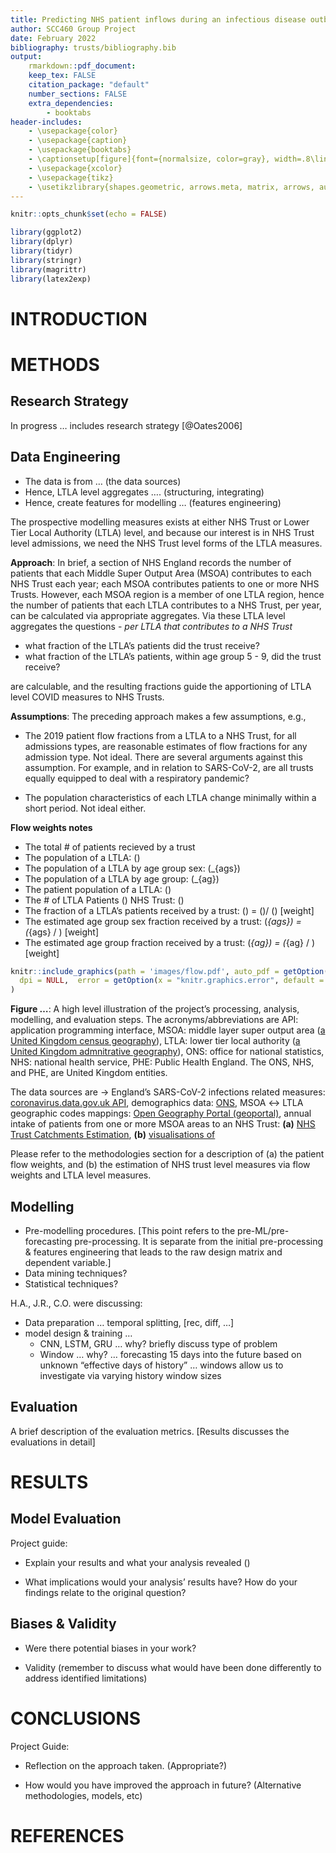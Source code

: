 ```yaml
---
title: Predicting NHS patient inflows during an infectious disease outbreak or pandemic
author: SCC460 Group Project
date: February 2022
bibliography: trusts/bibliography.bib
output:
    rmarkdown::pdf_document:
    keep_tex: FALSE
    citation_package: "default"
    number_sections: FALSE
    extra_dependencies:
        - booktabs
header-includes:
    - \usepackage{color}
    - \usepackage{caption}
    - \usepackage{booktabs}
    - \captionsetup[figure]{font={normalsize, color=gray}, width=.8\linewidth}
    - \usepackage{xcolor}
    - \usepackage{tikz}
    - \usetikzlibrary{shapes.geometric, arrows.meta, matrix, arrows, automata, positioning, shadows, trees}
---
```


<!--- Global Settings --->
```r
knitr::opts_chunk$set(echo = FALSE)
```


<!--- Libraries --->
```r
library(ggplot2)
library(dplyr)
library(tidyr)
library(stringr)
library(magrittr)
library(latex2exp)
```


# INTRODUCTION


\textcolor{blue}{At the end of this section $\rightarrow$ Overview of the project's methodology and findings}

\vspace{35pt}

\pagebreak

# METHODS

## Research Strategy

In progress $\ldots$ includes research strategy [@Oates2006]

\vspace{10pt}

## Data Engineering

* The data is from ... (the data sources)
* Hence, LTLA level aggregates .... (structuring, integrating)
* Hence, create features for modelling ... (features engineering)


The prospective modelling measures exists at either NHS Trust or Lower Tier Local Authority (LTLA) level, and because our interest is in NHS Trust level admissions, we need the NHS Trust level forms of the LTLA measures.

\vspace{10pt}

**Approach**: In brief, a section of NHS England records the number of patients that each Middle Super Output Area (MSOA) contributes to each NHS Trust each year; each MSOA contributes patients to one or more NHS Trusts.  However, each MSOA region is a member of one LTLA region, hence the number of patients that each LTLA contributes to a NHS Trust, per year, can be calculated via appropriate aggregates.  Via these LTLA level aggregates the questions - *per LTLA that contributes to a NHS Trust*

\vspace{5pt}

* what fraction of the LTLA's patients did the trust receive?
* what fraction of the LTLA's patients, within age group 5 - 9, did the trust receive?

\vspace{5pt}

are calculable, and the resulting fractions guide the apportioning of LTLA level COVID measures
to NHS Trusts.

\vspace{10pt}

**Assumptions**: The preceding approach makes a few assumptions, e.g.,

* The 2019 patient flow fractions from a LTLA to a NHS Trust, for all admissions types, are reasonable estimates of flow
fractions for any admission type.  Not ideal.  There are several arguments against this assumption.  For example, and in relation to SARS-CoV-2, are all trusts equally equipped to deal with a respiratory pandemic?

* The population characteristics of each LTLA change minimally within a short period.  Not ideal either.

\vspace{10pt}

**Flow weights notes**

* The total # of patients recieved by a trust
* The population of a LTLA: \(\alpha\)
* The population of a LTLA by age group sex: \(\alpha_{ags}\)
* The population of a LTLA by age group: \(\alpha_{ag}\)
* The patient population of a LTLA: \(\rho\)
* The # of LTLA Patients \(\rightarrow\) NHS Trust: \(\beta\)
* The fraction of a LTLA's patients received by a trust:  \(\lambda\) =  \(\beta\)/ \(\rho\)  [weight]
* The estimated age group sex fraction received by a trust: \(\lambda_{ags}\) = \(\lambda\alpha_{ags} / \alpha\) [weight]
* The estimated age group fraction received by a trust: \(\lambda_{ag}\) = \(\lambda\alpha_{ag} / \alpha\) [weight]


\vspace{10pt}

```r
knitr::include_graphics(path = 'images/flow.pdf', auto_pdf = getOption(x = "knitr.graphics.auto_pdf", default = TRUE),
  dpi = NULL,  error = getOption(x = "knitr.graphics.error", default = TRUE)
)
```

\footnotesize

**Figure ...**: A high level illustration of the project's processing, analysis, modelling, and evaluation steps. The acronyms/abbreviations are
API: application programming interface, MSOA: middle layer super output area ([a United Kingdom census geography](https://www.ons.gov.uk/methodology/geography/ukgeographies/censusgeography)), LTLA: lower tier local authority ([a United Kingdom admnitrative geography](https://www.ons.gov.uk/methodology/geography/ukgeographies/administrativegeography)), ONS: office for national statistics, NHS: national health service, PHE: Public Health England.  The ONS, NHS, and PHE, are United Kingdom entities.

The data sources are &rarr; England's SARS-CoV-2 infections related measures: [coronavirus.data.gov.uk API](https://coronavirus.data.gov.uk/details/developers-guide/main-api), demographics data: [ONS](https://www.ons.gov.uk/peoplepopulationandcommunity/populationandmigration/populationestimates/datasets/middlesuperoutputareamidyearpopulationestimates),
MSOA $\leftrightarrow$ LTLA geographic codes mappings: [Open Geography Portal (geoportal)](https://geoportal.statistics.gov.uk/search?collection=Dataset&sort=name&tags=all(LUP_MSOA_WD_LAD)), annual intake of patients from one or more MSOA areas to an NHS Trust: **(a)** [NHS Trust Catchments Estimation](https://app.box.com/s/qh8gzpzeo1firv1ezfxx2e6c4tgtrudl), **(b)** [visualisations of](https://app.powerbi.com/view?r=eyJrIjoiODZmNGQ0YzItZDAwZi00MzFiLWE4NzAtMzVmNTUwMThmMTVlIiwidCI6ImVlNGUxNDk5LTRhMzUtNGIyZS1hZDQ3LTVmM2NmOWRlODY2NiIsImMiOjh9)

Please refer to the methodologies section for a description of (a) the patient flow weights, and (b) the estimation of NHS trust level measures via flow weights and LTLA level measures.
\normalsize

\pagebreak

\vspace{10pt}


## Modelling

* Pre-modelling procedures.   [This point refers to the pre-ML/pre-forecasting pre-processing. It is separate from the initial pre-processing & features engineering that leads to the raw design matrix and dependent variable.]
* Data mining techniques?
* Statistical techniques?

H.A., J.R., C.O. were discussing:

* Data preparation ... temporal splitting, [rec, diff,  ...]
* model design & training ...
  * CNN, LSTM, GRU ... why?  briefly discuss type of problem
  * Window ... why?  ... forecasting 15 days into the future based on unknown "effective days of history" ... windows allow us to investigate via varying history window sizes

\vspace{10pt}

## Evaluation
A brief description of the evaluation metrics.  [Results discusses the evaluations in detail]


\vspace{35pt}


# RESULTS

## Model Evaluation

Project guide:

* Explain your results and what your analysis revealed ()

* What implications would your analysis' results have? How do your findings relate to the original question?

## Biases & Validity

* Were there potential biases in your work?

* Validity (remember to discuss what would have been done differently to address identified limitations)



\vspace{35pt}



# CONCLUSIONS


Project Guide:

* Reflection on the approach taken. (Appropriate?)

* How would you have improved the approach in future? (Alternative methodologies, models, etc)


\vspace{35pt}

# REFERENCES

